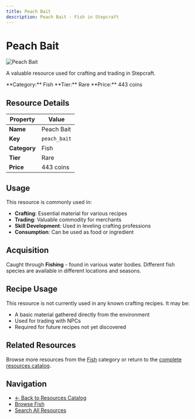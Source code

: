 ```yaml
---
title: Peach Bait
description: Peach Bait - Fish in Stepcraft
---
```


# Peach Bait

<div className="flex items-start gap-6 mb-8">
  <div className="flex-shrink-0">
    <img src="/assets/resources/fishing/peach_bait.png" alt="Peach Bait" className="w-24 h-24 border rounded-lg" />
  </div>
  <div className="flex-1">
    <div className="space-y-2">
      <p className="text-lg text-muted-foreground">A valuable resource used for crafting and trading in Stepcraft.</p>
      <div className="flex flex-wrap gap-4 text-sm">
        <span className="px-2 py-1 bg-blue-100 dark:bg-blue-900 rounded-md">
          **Category:** Fish
        </span>
        <span className="px-2 py-1 bg-blue-100 dark:bg-blue-900 rounded-md">
          **Tier:** Rare
        </span>
        <span className="px-2 py-1 bg-green-100 dark:bg-green-900 rounded-md">
          **Price:** 443 coins
        </span>
      </div>
    </div>
  </div>
</div>

## Resource Details

| Property | Value |
|----------|-------|
| **Name** | Peach Bait |
| **Key** | `peach_bait` |
| **Category** | Fish |
| **Tier** | Rare |
| **Price** | 443 coins |


## Usage

This resource is commonly used in:

- **Crafting**: Essential material for various recipes
- **Trading**: Valuable commodity for merchants
- **Skill Development**: Used in leveling crafting professions
- **Consumption**: Can be used as food or ingredient

## Acquisition

Caught through **Fishing** - found in various water bodies. Different fish species are available in different locations and seasons.


## Recipe Usage

This resource is not currently used in any known crafting recipes. It may be:
- A basic material gathered directly from the environment
- Used for trading with NPCs
- Required for future recipes not yet discovered


## Related Resources

Browse more resources from the [Fish](/docs/resources#fish) category or return to the [complete resources catalog](/docs/resources).

## Navigation

- [← Back to Resources Catalog](/docs/resources)
- [Browse Fish](/docs/resources#fish)
- [Search All Resources](/search)
